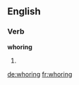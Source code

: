 
==English==

===Verb===
'''whoring'''

# {{present participle of|whore}}

[[de:whoring]]
[[fr:whoring]]